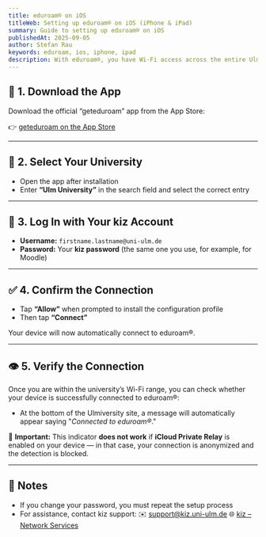 ```yaml
---
title: eduroam® on iOS
titleWeb: Setting up eduroam® on iOS (iPhone & iPad)
summary: Guide to setting up eduroam® on iOS
publishedAt: 2025-09-05
author: Stefan Rau
keywords: eduroam, ios, iphone, ipad
description: With eduroam®, you have Wi-Fi access across the entire Ulm University campus — as well as at many universities worldwide. This guide shows you how to easily connect using the “geteduroam” app.
---
```


## 📲 1. Download the App

Download the official “geteduroam” app from the App Store:

👉 [geteduroam on the App Store](https://apps.apple.com/de/app/geteduroam/id1504076137?l=en-GB)

---

## 🔎 2. Select Your University

- Open the app after installation
- Enter **“Ulm University”** in the search field and select the correct entry

---

## 🔐 3. Log In with Your kiz Account

- **Username:**
  `firstname.lastname@uni-ulm.de`
- **Password:**
  Your **kiz password** (the same one you use, for example, for Moodle)

---

## ✅ 4. Confirm the Connection

- Tap **“Allow”** when prompted to install the configuration profile
- Then tap **“Connect”**

Your device will now automatically connect to eduroam®.

---

## 👁️ 5. Verify the Connection

Once you are within the university’s Wi-Fi range, you can check whether your device is successfully connected to eduroam®:

- At the bottom of the Ulmiversity site, a message will automatically appear saying "_Connected to eduroam®_."

🛑 **Important:** This indicator **does not work** if **iCloud Private Relay** is enabled on your device — in that case, your connection is anonymized and the detection is blocked.

---

## 📎 Notes

- If you change your password, you must repeat the setup process
- For assistance, contact kiz support:
  ✉️ [support@kiz.uni-ulm.de](mailto:support@kiz.uni-ulm.de)
  🌐 [kiz – Network Services](https://www.uni-ulm.de/einrichtungen/kiz/)
